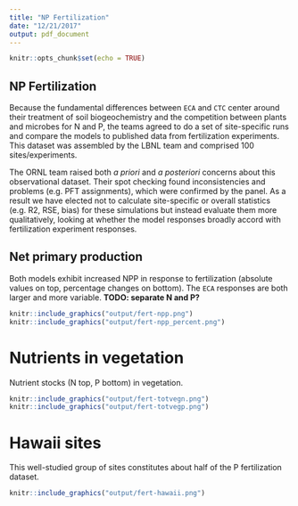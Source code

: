 ```yaml
---
title: "NP Fertilization"
date: "12/21/2017"
output: pdf_document
---
```


```r
knitr::opts_chunk$set(echo = TRUE)
```

## NP Fertilization

Because the fundamental differences between `ECA` and `CTC` center around their treatment of soil biogeochemistry and the competition between plants and microbes for N and P, the teams agreed to do a set of site-specific runs and compare the models to published data from fertilization experiments. This dataset was assembled by the LBNL team and comprised 100 sites/experiments.

The ORNL team raised both _a priori_ and _a posteriori_ concerns about this observational dataset. Their spot checking found inconsistencies and problems (e.g. PFT assignments), which were confirmed by the panel. As a result we have elected not to calculate site-specific or overall statistics (e.g. R2, RSE, bias) for these simulations but instead evaluate them more qualitatively, looking at whether the model responses broadly accord with fertilization experiment responses. 

## Net primary production

Both models exhibit increased NPP in response to fertilization (absolute values on top, percentage changes on bottom). The `ECA` responses are both larger and more variable. **TODO: separate N and P?**

```r
knitr::include_graphics("output/fert-npp.png")
knitr::include_graphics("output/fert-npp_percent.png")
```

# Nutrients in vegetation

Nutrient stocks (N top, P bottom) in vegetation.

```r
knitr::include_graphics("output/fert-totvegn.png")
knitr::include_graphics("output/fert-totvegp.png")
```

# Hawaii sites

This well-studied group of sites constitutes about half of the P fertilization dataset.

```r
knitr::include_graphics("output/fert-hawaii.png")
```
